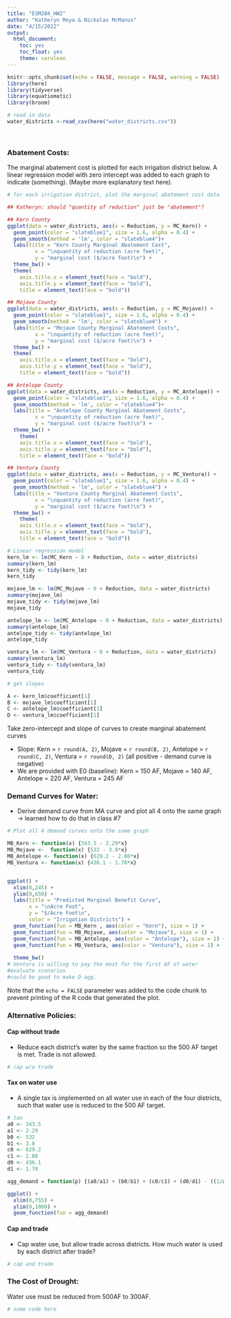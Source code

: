 ```yaml
---
title: "ESM204_HW2"
author: "Katheryn Moya & Nickolas McManus"
date: "4/15/2022"
output: 
  html_document: 
    toc: yes
    toc_float: yes
    theme: cerulean
---
```


```r
knitr::opts_chunk$set(echo = FALSE, message = FALSE, warning = FALSE)
library(here)
library(tidyverse)
library(equatiomatic)
library(broom)
```

```r
# read in data
water_districts <-read_csv(here("water_districts.csv"))
```
<br>

### Abatement Costs:

The marginal abatement cost is plotted for each irrigation district below. A linear regression model with zero intercept was added to each graph to indicate (something). (Maybe more explanatory text here). 


```r
# for each irrigation district, plot the marginal abatement cost data

## Katheryn: should "quantity of reduction" just be "abatement"?

## Kern County
ggplot(data = water_districts, aes(x = Reduction, y = MC_Kern)) +
  geom_point(color = "slateblue1", size = 1.6, alpha = 0.4) +
  geom_smooth(method = 'lm', color = "slateblue4")+
  labs(title = "Kern County Marginal Abatement Cost",
         x = "\nquantity of reduction (acre feet)",
         y = "marginal cost ($/acre foot)\n") +
  theme_bw() +
  theme(
    axis.title.x = element_text(face = "bold"),
    axis.title.y = element_text(face = "bold"),
    title = element_text(face = "bold"))

## Mojave County
ggplot(data = water_districts, aes(x = Reduction, y = MC_Mojave)) +
  geom_point(color = "slateblue1", size = 1.6, alpha = 0.4) +
  geom_smooth(method = 'lm', color = "slateblue4") +
  labs(title = "Mojave County Marginal Abatement Costs",
         x = "\nquantity of reduction (acre feet)",
         y = "marginal cost ($/acre foot)\n") +
  theme_bw() +
  theme(
    axis.title.x = element_text(face = "bold"),
    axis.title.y = element_text(face = "bold"),
    title = element_text(face = "bold"))

## Antelope County
ggplot(data = water_districts, aes(x = Reduction, y = MC_Antelope)) +
  geom_point(color = "slateblue1", size = 1.6, alpha = 0.4) +
  geom_smooth(method = 'lm', color = "slateblue4")+
  labs(title = "Antelope County Marginal Abatement Costs",
         x = "\nquantity of reduction (acre feet)",
         y = "marginal cost ($/acre foot)\n") +
  theme_bw() +
    theme(
    axis.title.x = element_text(face = "bold"),
    axis.title.y = element_text(face = "bold"),
    title = element_text(face = "bold"))

## Ventura County
ggplot(data = water_districts, aes(x = Reduction, y = MC_Ventura)) +
  geom_point(color = "slateblue1", size = 1.6, alpha = 0.4) +
  geom_smooth(method = 'lm', color = "slateblue4") +
  labs(title = "Ventura County Marginal Abatement Costs",
         x = "\nquantity of reduction (acre feet)",
         y = "marginal cost ($/acre foot)\n") +
  theme_bw() +
    theme(
    axis.title.x = element_text(face = "bold"),
    axis.title.y = element_text(face = "bold"),
    title = element_text(face = "bold"))
```

```r
# Linear regression model
kern_lm <- lm(MC_Kern ~ 0 + Reduction, data = water_districts)
summary(kern_lm)
kern_tidy <- tidy(kern_lm)
kern_tidy

mojave_lm <- lm(MC_Mojave ~ 0 + Reduction, data = water_districts)
summary(mojave_lm)
mojave_tidy <- tidy(mojave_lm)
mojave_tidy

antelope_lm <- lm(MC_Antelope ~ 0 + Reduction, data = water_districts)
summary(antelope_lm)
antelope_tidy <- tidy(antelope_lm)
antelope_tidy

ventura_lm <- lm(MC_Ventura ~ 0 + Reduction, data = water_districts)
summary(ventura_lm)
ventura_tidy <- tidy(ventura_lm)
ventura_tidy

```

```r
# get slopes

A <- kern_lm$coefficient[1]
B <- mojave_lm$coefficient[1]
C <- antelope_lm$coefficient[1]
D <- ventura_lm$coefficient[1]
```

Take zero-intercept and slope of curves to create marginal abatement curves

- Slope: Kern = `r round(A, 2)`, Mojave = `r round(B, 2)`, Antelope = `r round(C, 2)`, Ventura = `r round(D, 2)` (all positive - demand curve is negative)
- We are provided with E0 (baseline): Kern = 150 AF, Mojave = 140 AF, Antelope = 220 AF, Ventura = 245 AF

### Demand Curves for Water:

- Derive demand curve from MA curve and plot all 4 onto the same graph -> learned how to do that in class #7

```r
# Plot all 4 demand curves onto the same graph

MB_Kern <- function(x) {343.5 - 2.29*x}
MB_Mojave <-  function(x) {532 - 3.8*x}
MB_Antelope <- function(x) {629.2 - 2.86*x}
MB_Ventura <- function(x) {436.1 - 1.78*x}


ggplot() + 
  xlim(0,245) + 
  ylim(0,650) +
  labs(title = "Predicted Marginal Benefit Curve", 
       x = "\nAcre Foot",
       y = "$/Acre Foot\n",
       color = "Irrigation Districts") +
  geom_function(fun = MB_Kern , aes(color = "Kern"), size = 1) +
  geom_function(fun = MB_Mojave, aes(color = "Mojave"), size = 1) +
  geom_function(fun = MB_Antelope, aes(color = "Antelope"), size = 1) +
  geom_function(fun = MB_Ventura, aes(color = "Ventura"), size = 1) +
  
  theme_bw()
# Ventura is willing to pay the most for the first AF of water
#evaluate scenarios
#could be good to make D agg.
```

Note that the `echo = FALSE` parameter was added to the code chunk to prevent printing of the R code that generated the plot.



### Alternative Policies:

#### Cap without trade
- Reduce each district's water by the same fraction so the 500 AF target is met. Trade is not allowed. 

```r
# cap w/o trade


```

#### Tax on water use
- A single tax is implemented on all water use in each of the four districts, such that water use is reduced to the 500 AF target.

```r
# tax
a0 <- 343.5
a1 <- 2.29
b0 <- 532
b1 <- 3.8
c0 <- 629.2
c1 <- 2.86
d0 <- 436.1
d1 <- 1.78

agg_demand = function(p) {(a0/a1) + (b0/b1) + (c0/c1) + (d0/d1) - ((1/a1)*p) - ((1/b1)*p) - ((1/c1)*p) - ((1/d1)*p)}

ggplot() + 
  xlim(0,755) + 
  ylim(0,1000) +
  geom_function(fun = agg_demand)

```

#### Cap and trade
- Cap water use, but allow trade across districts. How much water is used by each district after trade? 

```r
# cap and trade

```


### The Cost of Drought:

Water use must be reduced from 500AF to 300AF. 

```r
# some code here

```


